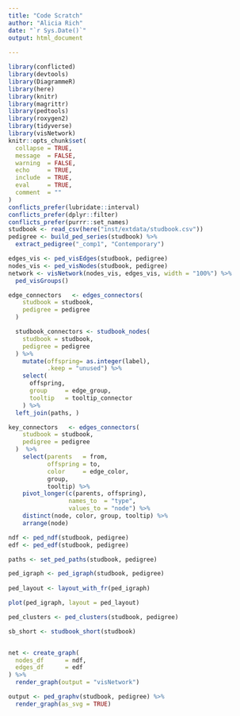```yaml
---
title: "Code Scratch"
author: "Alicia Rich"
date: "`r Sys.Date()`"
output: html_document
                     
---
```


```r
library(conflicted)
library(devtools)
library(DiagrammeR)
library(here)
library(knitr)
library(magrittr)
library(pedtools)
library(roxygen2)
library(tidyverse)
library(visNetwork)
knitr::opts_chunk$set(
  collapse = TRUE,
  message  = FALSE,
  warning  = FALSE,
  echo     = TRUE,
  include  = TRUE,
  eval     = TRUE,
  comment  = ""
)
conflicts_prefer(lubridate::interval)
conflicts_prefer(dplyr::filter)
conflicts_prefer(purrr::set_names)
studbook <- read_csv(here("inst/extdata/studbook.csv"))
pedigree <- build_ped_series(studbook) %>% 
  extract_pedigree("_comp1", "Contemporary")
```

```r
edges_vis <- ped_visEdges(studbook, pedigree)
nodes_vis <- ped_visNodes(studbook, pedigree)
network <- visNetwork(nodes_vis, edges_vis, width = "100%") %>%
  ped_visGroups()
```

```r
edge_connectors   <- edges_connectors(
    studbook = studbook,
    pedigree = pedigree
  )
```


```r
  studbook_connectors <- studbook_nodes(
    studbook = studbook,
    pedigree = pedigree
  ) %>%
    mutate(offspring= as.integer(label),
           .keep = "unused") %>%
    select(
      offspring,
      group     = edge_group,
      tooltip   = tooltip_connector
    ) %>%
  left_join(paths, )

```


```r
key_connectors   <- edges_connectors(
    studbook = studbook,
    pedigree = pedigree
  )  %>%
    select(parents   = from,
           offspring = to,
           color     = edge_color,
           group,
           tooltip) %>%
    pivot_longer(c(parents, offspring),
                 names_to  = "type",
                 values_to = "node") %>%
    distinct(node, color, group, tooltip) %>%
    arrange(node)
```


```r
ndf <- ped_ndf(studbook, pedigree)
edf <- ped_edf(studbook, pedigree)
```

```r
paths <- set_ped_paths(studbook, pedigree)
```


```r
ped_igraph <- ped_igraph(studbook, pedigree)
  
ped_layout <- layout_with_fr(ped_igraph)

plot(ped_igraph, layout = ped_layout)
```

```r
ped_clusters <- ped_clusters(studbook, pedigree)
```

```r
sb_short <- studbook_short(studbook)
```


```r

```


```r
net <- create_graph(
  nodes_df      = ndf,
  edges_df      = edf
) %>% 
  render_graph(output = "visNetwork")
```

```r
output <- ped_graphv(studbook, pedigree) %>% 
  render_graph(as_svg = TRUE)
```



